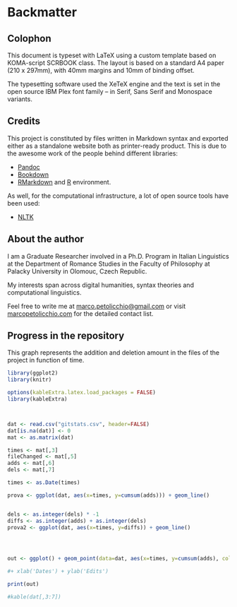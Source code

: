 \backmatter

# Backmatter 



## Colophon 

This document is typeset with LaTeX using a custom template based on KOMA-script SCRBOOK class. The layout is based on a standard A4 paper (210 x 297mm), with 40mm margins and 10mm of binding offset.

The typesetting software used the XeTeX engine and the text is set in the open source IBM Plex font family -- in Serif, Sans Serif and Monospace variants.


## Credits 



This project is constituted by files written in Markdown syntax and exported either as a standalone website both as printer-ready product. This is due to the awesome work of the people behind different libraries:

* [Pandoc](https://bookdown.org)
* [Bookdown](https://bookdown.org) 
* [RMarkdown](https://bookdown.org) and [R](https://bookdown.org) environment.

As well, for the computational infrastructure, a lot of open source tools have been used:

* [NLTK](https://bookdown.org)





## About the author 

I am a Graduate Researcher involved in a Ph.D. Program in Italian Linguistics at the Department of Romance Studies in the Faculty of Philosophy at Palacky University in Olomouc, Czech Republic.

My interests span across digital humanities, syntax theories and computational linguistics.

Feel free to write me at [marco.petolicchio@gmail.com](mailto:marco.petolicchio@gmail.com) or visit [marcopetolicchio.com](http://marcopetolicchio.com) for the detailed contact list.




## Progress in the repository 

This graph represents the addition and deletion amount in the files of the project in function of time.

```r

library(ggplot2)
library(knitr)

options(kableExtra.latex.load_packages = FALSE)
library(kableExtra)



dat <- read.csv("gitstats.csv", header=FALSE)
dat[is.na(dat)] <- 0
mat <- as.matrix(dat)

times <- mat[,3]
fileChanged <- mat[,5]
adds <- mat[,6]
dels <- mat[,7]

times <- as.Date(times)

prova <- ggplot(dat, aes(x=times, y=cumsum(adds))) + geom_line()


dels <- as.integer(dels) * -1
diffs <- as.integer(adds) + as.integer(dels)
prova2 <- ggplot(dat, aes(x=times, y=diffs)) + geom_line()




out <- ggplot() + geom_point(data=dat, aes(x=times, y=cumsum(adds), color = "Additions")) + geom_point(data=dat, aes(x=times, y=cumsum(dels), color = "Deletions"))  + geom_line(data=dat, aes(x=times, y=cumsum(diffs), color = "Difference")) + geom_point(data=dat, aes(x=times, y=cumsum(fileChanged), color = "Files Changed")) 

#+ xlab('Dates') + ylab('Edits')

print(out)

#kable(dat[,3:7])

```